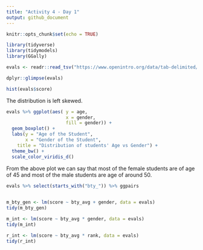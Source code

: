 ```yaml
---
title: "Activity 4 - Day 1"
output: github_document
---
```


```r
knitr::opts_chunk$set(echo = TRUE)
```

```r
library(tidyverse)
library(tidymodels)
library(GGally)
```

```r
evals <- readr::read_tsv("https://www.openintro.org/data/tab-delimited/evals.txt")
```

```r
dplyr::glimpse(evals)
```

```r
hist(evals$score)
```

The distribution is left skewed.

```r
evals %>% ggplot(aes( y = age, 
                      x = gender,
                      fill = gender)) +
  geom_boxplot() +
  labs(y = "Age of the Student",
       x = "Gender of the Student",
    title = "Distribution of students' Age vs Gender") + 
  theme_bw() +
  scale_color_viridis_d()
```

From the above plot we can say that most of the female students are of age of 45 and most of the male students are age of around 50.

```r
evals %>% select(starts_with("bty_")) %>% ggpairs
  
```

```r
m_bty_gen <- lm(score ~ bty_avg + gender, data = evals)
tidy(m_bty_gen)
```

```r
m_int <- lm(score ~ bty_avg * gender, data = evals)
tidy(m_int)
```

```r
r_int <- lm(score ~ bty_avg * rank, data = evals)
tidy(r_int) 
```

